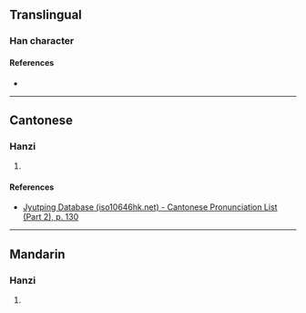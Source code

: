 {{character info/new}}
==Translingual==

===Han character===
{{Han char|rn=75|rad=木|as=10|sn=14|four=|canj=DTCT|ids=⿰木益}}

====References====
* {{Han ref|kx=0542.220|dkj=15220|dj=0930.290|hdz=21266.020|uh=698F|ud=27023}}

----

==Cantonese==

===Hanzi===
{{yue-hanzi|jyut=[[jik6]]|y=yik6}}

# {{defn|lang=yue|sort=木10}}

====References====
*[http://www.iso10646hk.net/jp/document/download.jsp Jyutping Database (iso10646hk.net) - Cantonese Pronunciation List (Part 2), p. 130]

----

==Mandarin==

===Hanzi===
{{cmn-hanzi|pin=[[yì]] ([[yi4]])|wg=i<sup>4</sup>}}

# {{defn|lang=cmn|sort=木10}}